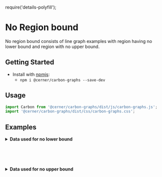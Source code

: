 require('details-polyfill');

# No Region bound

No region bound consists of line graph examples with region having no lower bound and region with no upper bound.

## Getting Started

- Install with [npmjs](https://www.npmjs.com):
  - `npm i @cerner/carbon-graphs --save-dev`

## Usage
```js
import Carbon from '@cerner/carbon-graphs/dist/js/carbon-graphs.js';
import '@cerner/carbon-graphs/dist/css/carbon-graphs.css';
```
## Examples
<NoLowerRegionBoundLineGraph />

<details>
<summary style={{fontSize: 24 }}>
<b>Data used for no lower bound</b>
</summary>

### Graph Config object
<NoLowerRegionBoundGraphConfig />

### Data object
<NoLowerRegionBoundDataObject />
</details>

<br/><br/><br/>
<NoUpperRegionBoundLineGraph />

<details>
<summary style={{fontSize: 24 }}>
<b>Data used for no upper bound</b>
</summary>

### Graph Config object
<NoUpperRegionBoundGraphConfig />

### Data object
<NoUpperRegionBoundDataObject />
</details>


